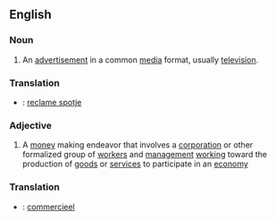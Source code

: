==English==
===Noun===
#An [[advertisement]] in a common [[media]] format, usually [[television]].
===Translation===
*{{nl}}: [[reclame spotje]]


===Adjective===
#A [[money]] making endeavor that involves a [[corporation]] or other formalized group of [[worker]]s and [[management]] [[work]]ing toward the production of [[goods]] or [[services]] to participate in an [[economy]]
===Translation===
*{{nl}}: [[commercieel]]
